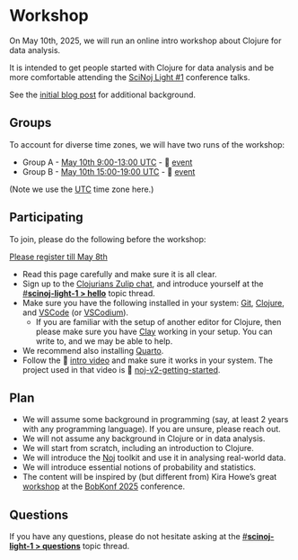 # Workshop

On May 10th, 2025, we will run an online intro workshop about Clojure for data analysis.

It is intended to get people started with Clojure for data analysis and be more comfortable attending the [SciNoj Light #1](https://scicloj.github.io/scinoj-light-1/) conference talks.

See the [initial blog post](https://scicloj.github.io/blog/data-analyis-with-clojure-free-workshop-may-10th-initial-survey/) for additional background.

## Groups

To account for diverse time zones, we will have two runs of the workshop:

- Group A - [May 10th 9:00-13:00 UTC](https://time.is/09:00_10_MAY_2025_in_UTC) - 📅 [event](https://clojureverse.org/t/scinoj-light-1-prep-workshop-data-analysis-in-clojure-group-a/)
- Group B - [May 10th 15:00-19:00 UTC](https://time.is/15:00_10_MAY_2025_in_UTC) - 📅 [event](https://clojureverse.org/t/scinoj-light-1-prep-workshop-data-analysis-in-clojure-group-b/11370)

(Note we use the [UTC](https://time.is/UTC) time zone here.)

## Participating

To join, please do the following before the workshop:

<a class="btn btn-success btn-lg px-4 mb-2 rounded" href="https://forms.gle/HYjqi5V26Aiv7cu67" role="button">Please register till May 8th</a>

* Read this page carefully and make sure it is all clear.
* Sign up to the [Clojurians Zulip chat](https://scicloj.github.io/docs/community/chat/), and introduce yourself at the [#**scinoj-light-1 > hello**](https://clojurians.zulipchat.com/#narrow/channel/479601-scinoj-light-1/topic/hello/) topic thread.
* Make sure you have the following installed in your system: [Git](https://git-scm.com/), [Clojure](https://clojure.org/guides/install_clojure), and [VSCode](https://code.visualstudio.com/) (or [VSCodium](https://vscodium.com/)).
  * If you are familiar with the setup of another editor for Clojure, then please make sure you have [Clay](https://scicloj.github.io/clay/) working in your setup. You can write to, and we may be able to help.
* We recommend also installing [Quarto](https://quarto.org/).
* Follow the 🎥 [intro video](https://www.youtube.com/watch?v=B1yPkpyiEEs) and make sure it works in your system. The project used in that video is 🔗 [noj-v2-getting-started](https://github.com/scicloj/noj-v2-getting-started).

## Plan

- We will assume some background in programming (say, at least 2 years with any programming language). If you are unsure, please reach out.
- We will not assume any background in Clojure or in data analysis.
- We will start from scratch, including an introduction to Clojure.
- We will introduce the [Noj](https://scicloj.github.io/noj/) toolkit and use it in analysing real-world data.
- We will introduce essential notions of probability and statistics.
- The content will be inspired by (but different from) Kira Howe's great [workshop](https://bobkonf.de/2025/howe.html) at the [BobKonf 2025](https://bobkonf.de/2025/en/) conference.

## Questions

If you have any questions, please do not hesitate asking at the [#**scinoj-light-1 > questions**](https://clojurians.zulipchat.com/#narrow/channel/479601-scinoj-light-1/topic/questions/) topic thread.

